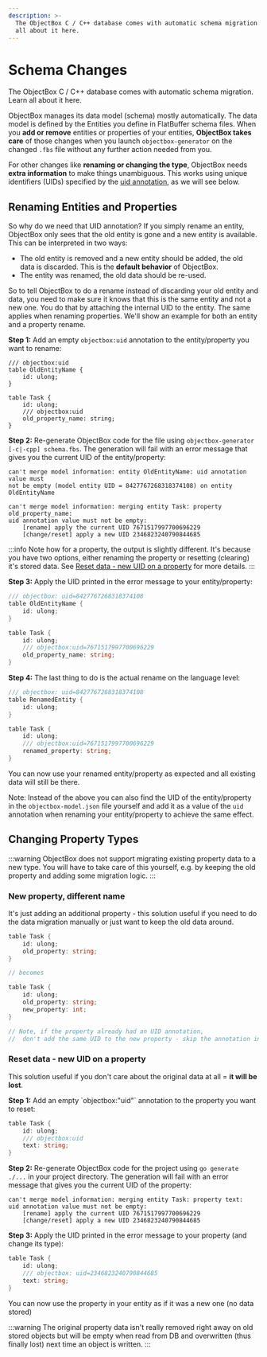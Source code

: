 ```yaml
---
description: >-
  The ObjectBox C / C++ database comes with automatic schema migration. Learn
  all about it here.
---
```





# Schema Changes

The ObjectBox C / C++ database comes with automatic schema migration. Learn all about it here.


ObjectBox manages its data model (schema) mostly automatically. The data model is defined by the Entities you define in FlatBuffer schema files. When you **add or remove** entities or properties of your entities, **ObjectBox takes care** of those changes when you launch `objectbox-generator` on the changed `.fbs` file without any further action needed from you.

For other changes like **renaming or changing the type**, ObjectBox needs **extra information** to make things unambiguous. This works using unique identifiers (UIDs) specified by the [uid annotation](entity-annotations.md#supported-annotations), as we will see below.

## Renaming Entities and Properties <a href="#renaming-entities-and-properties" id="renaming-entities-and-properties"></a>

So why do we need that UID annotation? If you simply rename an entity, ObjectBox only sees that the old entity is gone and a new entity is available. This can be interpreted in two ways:

* The old entity is removed and a new entity should be added, the old data is discarded. This is the **default behavior** of ObjectBox.
* The entity was renamed, the old data should be re-used.

So to tell ObjectBox to do a rename instead of discarding your old entity and data, you need to make sure it knows that this is the same entity and not a new one. You do that by attaching the internal UID to the entity. The same applies when renaming properties. We'll show an example for both an entity and a property rename.

&#x20;**Step 1:** Add an empty `objectbox:uid` annotation to the entity/property you want to rename:

```fbs title="schema.fbs"
/// objectbox:uid
table OldEntityName {
    id: ulong;
}

table Task {
    id: ulong;
    /// objectbox:uid
    old_property_name: string;
}
```

&#x20;**Step 2:** Re-generate ObjectBox code for the file using `objectbox-generator [-c|-cpp] schema.fbs`. The generation will fail with an error message that gives you the current UID of the entity/property:

```text title="output for empty uid annotation on an entity"
can't merge model information: entity OldEntityName: uid annotation value must 
not be empty (model entity UID = 8427767268318374108) on entity OldEntityName
```

```text title="output for empty uid annotation on a property"
can't merge model information: merging entity Task: property old_property_name: 
uid annotation value must not be empty:
    [rename] apply the current UID 7671517997700696229
    [change/reset] apply a new UID 2346823240790844685
```

:::info
Note how for a property, the output is slightly different. It's because you have two options, either renaming the property or resetting (clearing) it's stored data. See [Reset data - new UID on a property](schema-changes.md#reset-data-new-uid-on-a-property) for more details.
:::

&#x20;**Step 3:** Apply the UID printed in the error message to your entity/property:

```go
/// objectbox: uid=8427767268318374108
table OldEntityName {
    id: ulong;
}

table Task {
    id: ulong;
    /// objectbox:uid=7671517997700696229
    old_property_name: string;
}
```

&#x20;**Step 4:** The last thing to do is the actual rename on the language level:

```go
/// objectbox: uid=8427767268318374108
table RenamedEntity {
    id: ulong;
}

table Task {
    id: ulong;
    /// objectbox:uid=7671517997700696229
    renamed_property: string;
}
```

&#x20;You can now use your renamed entity/property as expected and all existing data will still be there.

Note: Instead of the above you can also find the UID of the entity/property in the `objectbox-model.json` file yourself and add it as a value of the `uid` annotation when renaming your entity/property to achieve the same effect.

## Changing Property Types

:::warning
ObjectBox does not support migrating existing property data to a new type. You will have to take care of this yourself, e.g. by keeping the old property and adding some migration logic.
:::

### **N**ew property, different name

It's just adding an additional property - this solution useful if you need to do the data migration manually or just want to keep the old data around.

```go
table Task {
    id: ulong;
    old_property: string;
}

// becomes

table Task {
    id: ulong;
    old_property: string;
    new_property: int;
}

// Note, if the property already had an UID annotation, 
//  don't add the same UID to the new property - skip the annotation instead.
```

### **Reset data - new UID on a property**

This solution useful if you don't care about the original data at all = **it will be lost**.

&#x20;**Step 1:** Add an empty \`objectbox:"uid"\` annotation to the property you want to reset:

```go
table Task {
    id: ulong;
    /// objectbox:uid
    text: string;
}
```

&#x20;**Step 2:** Re-generate ObjectBox code for the project using `go generate ./...` in your project directory. The generation will fail with an error message that gives you the current UID of the property:

```
can't merge model information: merging entity Task: property text: 
uid annotation value must not be empty:
    [rename] apply the current UID 7671517997700696229
    [change/reset] apply a new UID 2346823240790844685
```

&#x20;**Step 3:** Apply the UID printed in the error message to your property (and change its type):

```go
table Task {
    id: ulong;
    /// objectbox: uid=2346823240790844685
    text: string;
}
```

You can now use the property in your entity as if it was a new one (no data stored)

:::warning
The original property data isn't really removed right away on old stored objects but will be empty when read from DB and overwritten (thus finally lost) next time an object is written.
:::
